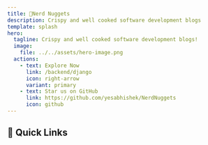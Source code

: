 ```yaml
---
title: 🍟Nerd Nuggets
description: Crispy and well cooked software development blogs 
template: splash
hero:
  tagline: Crispy and well cooked software development blogs!
  image:
    file: ../../assets/hero-image.png
  actions:
    - text: Explore Now
      link: /backend/django
      icon: right-arrow
      variant: primary
    - text: Star us on GitHub
      link: https://github.com/yesabhishek/NerdNuggets
      icon: github
---
```



## 🔗 Quick Links

<CardGrid>
	<LinkCard 
		title="Create your own PYPI library"
		href="/cool-guides/pypi"
		description="Complete explanation and hand-on to write your first library!"
	/>
	<LinkCard 
		title="Configure your Django database with Postgres"
		href="/backend/django-with-postgres"
		description="Complete explanation and hand-on to write your first library!"
	/>
	<LinkCard 
		title="Create Svelte App & deploy it under 30 mins"
		href="/cool-guides/svelte"
		description="Complete explanation and hand-on to write your first library!"
	/>
	<LinkCard 
		title="🐞 Found any bug or issues!"
		href="https://github.com/yesabhishek/NerdNuggets/issues"
		description="Please create an issue here."
	/>
</CardGrid>

